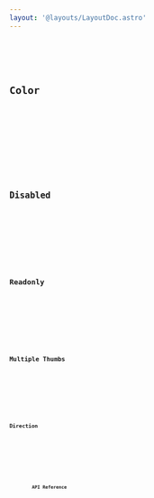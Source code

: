 ```yaml
---
layout: '@layouts/LayoutDoc.astro'
---
```








<Preview client:load>
	<Fragment slot="preview">
		<Default client:visible />
	</Fragment>
	<Fragment slot="code">
		<Code code={DefaultRaw} lang="tsx" />
	</Fragment>
</Preview>

## Color

<Preview client:load>
	<Fragment slot="preview">
		<Color client:visible />
	</Fragment>
	<Fragment slot="code">
		<Code code={ColorRaw} lang="tsx" />
	</Fragment>
</Preview>

## Disabled

<Preview client:load>
	<Fragment slot="preview">
		<Disabled client:visible />
	</Fragment>
	<Fragment slot="code">
		<Code code={DisabledRaw} lang="tsx" />
	</Fragment>
</Preview>

## Readonly

<Preview client:load>
	<Fragment slot="preview">
		<Readonly client:visible />
	</Fragment>
	<Fragment slot="code">
		<Code code={ReadonlyRaw} lang="tsx" />
	</Fragment>
</Preview>

## Multiple Thumbs

<Preview client:load>
	<Fragment slot="preview">
		<MultipleThumbs client:visible />
	</Fragment>
	<Fragment slot="code">
		<Code code={MultipleThumbsRaw} lang="tsx" />
	</Fragment>
</Preview>

## Direction

<Preview client:load>
	<Fragment slot="preview">
		<Dir client:visible />
	</Fragment>
	<Fragment slot="code">
		<Code code={DirRaw} lang="tsx" />
	</Fragment>
</Preview>

## API Reference

<ApiTable />
